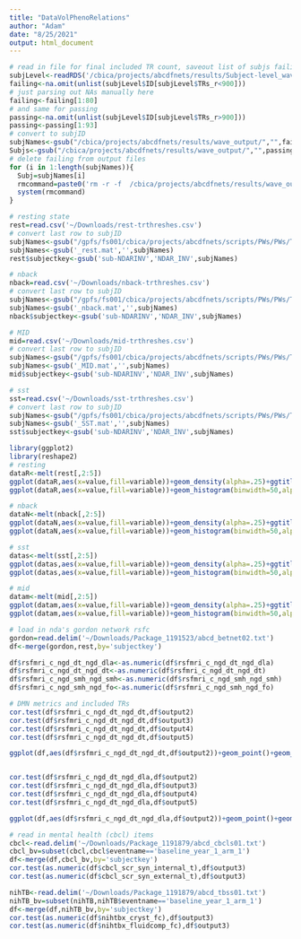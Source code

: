 ```yaml
---
title: "DataVolPhenoRelations"
author: "Adam"
date: "8/25/2021"
output: html_document
---
```

```r
# read in file for final included TR count, saveout list of subjs failing 12 minute mark
subjLevel<-readRDS('/cbica/projects/abcdfnets/results/Subject-level_waves_60')
failing<-na.omit(unlist(subjLevel$ID[subjLevel$TRs_r<900]))
# just parsing out NAs manually here
failing<-failing[1:80]
# and same for passing
passing<-na.omit(unlist(subjLevel$ID[subjLevel$TRs_r>900]))
passing<-passing[1:93]
# convert to subjID
subjNames<-gsub("/cbica/projects/abcdfnets/results/wave_output/","",failing)
Subjs<-gsub("/cbica/projects/abcdfnets/results/wave_output/","",passing)
# delete failing from output files
for (i in 1:length(subjNames)){
  Subj=subjNames[i]
  rmcommand=paste0('rm -r -f  /cbica/projects/abcdfnets/results/wave_output/',Subj)
  system(rmcommand)
}
```

```r
# resting state
rest=read.csv('~/Downloads/rest-trthreshes.csv')
# convert last row to subjID
subjNames<-gsub("/gpfs/fs001/cbica/projects/abcdfnets/scripts/PWs/PWs/ThreshDirec/","",rest$output6)
subjNames<-gsub('_rest.mat','',subjNames)
rest$subjectkey<-gsub('sub-NDARINV','NDAR_INV',subjNames)

# nback
nback=read.csv('~/Downloads/nback-trthreshes.csv')
# convert last row to subjID
subjNames<-gsub("/gpfs/fs001/cbica/projects/abcdfnets/scripts/PWs/PWs/ThreshDirec/","",nback$output6)
subjNames<-gsub('_nback.mat','',subjNames)
nback$subjectkey<-gsub('sub-NDARINV','NDAR_INV',subjNames)

# MID
mid=read.csv('~/Downloads/mid-trthreshes.csv')
# convert last row to subjID
subjNames<-gsub("/gpfs/fs001/cbica/projects/abcdfnets/scripts/PWs/PWs/ThreshDirec/","",mid$output6)
subjNames<-gsub('_MID.mat','',subjNames)
mid$subjectkey<-gsub('sub-NDARINV','NDAR_INV',subjNames)

# sst
sst=read.csv('~/Downloads/sst-trthreshes.csv')
# convert last row to subjID
subjNames<-gsub("/gpfs/fs001/cbica/projects/abcdfnets/scripts/PWs/PWs/ThreshDirec/","",sst$output6)
subjNames<-gsub('_SST.mat','',subjNames)
sst$subjectkey<-gsub('sub-NDARINV','NDAR_INV',subjNames)


```

```r
library(ggplot2)
library(reshape2)
# resting
dataR<-melt(rest[,2:5])
ggplot(dataR,aes(x=value,fill=variable))+geom_density(alpha=.25)+ggtitle('resting-state TRs remaining')+scale_fill_manual(labels=c('Just .2mm FD and outliers','segments < 12 TRs discarded','< 18','< 24'),values = c("red", "blue","green","yellow"))
ggplot(dataR,aes(x=value,fill=variable))+geom_histogram(binwidth=50,alpha=.4,position='identity')+ggtitle('resting-state TRs remaining')+scale_fill_manual(labels=c('Just .2mm FD and outliers','segments < 12 TRs discarded','< 18','< 24'),values = c("red", "blue","green","yellow"))

# nback
dataN<-melt(nback[,2:5])
ggplot(dataN,aes(x=value,fill=variable))+geom_density(alpha=.25)+ggtitle('nback TRs remaining')+scale_fill_manual(labels=c('Just .2mm FD and outliers','segments < 12 TRs discarded','< 18','< 24'),values = c("red", "blue","green","yellow"))
ggplot(dataN,aes(x=value,fill=variable))+geom_histogram(binwidth=50,alpha=.4,position='identity')+ggtitle('nback-state TRs remaining')+scale_fill_manual(labels=c('Just .2mm FD and outliers','segments < 12 TRs discarded','< 18','< 24'),values = c("red", "blue","green","yellow"))

# sst
datas<-melt(sst[,2:5])
ggplot(datas,aes(x=value,fill=variable))+geom_density(alpha=.25)+ggtitle('sst TRs remaining')+scale_fill_manual(labels=c('Just .2mm FD and outliers','segments < 12 TRs discarded','< 18','< 24'),values = c("red", "blue","green","yellow"))
ggplot(datas,aes(x=value,fill=variable))+geom_histogram(binwidth=50,alpha=.4,position='identity')+ggtitle('sst-state TRs remaining')+scale_fill_manual(labels=c('Just .2mm FD and outliers','segments < 12 TRs discarded','< 18','< 24'),values = c("red", "blue","green","yellow"))

# mid
datam<-melt(mid[,2:5])
ggplot(datam,aes(x=value,fill=variable))+geom_density(alpha=.25)+ggtitle('mid TRs remaining')+scale_fill_manual(labels=c('Just .2mm FD and outliers','segments < 12 TRs discarded','< 18','< 24'),values = c("red", "blue","green","yellow"))
ggplot(datam,aes(x=value,fill=variable))+geom_histogram(binwidth=50,alpha=.4,position='identity')+ggtitle('mid-state TRs remaining')+scale_fill_manual(labels=c('Just .2mm FD and outliers','segments < 12 TRs discarded','< 18','< 24'),values = c("red", "blue","green","yellow"))
```

```r
# load in nda's gordon network rsfc
gordon=read.delim('~/Downloads/Package_1191523/abcd_betnet02.txt')
df<-merge(gordon,rest,by='subjectkey')
```

```r
df$rsfmri_c_ngd_dt_ngd_dla<-as.numeric(df$rsfmri_c_ngd_dt_ngd_dla)
df$rsfmri_c_ngd_dt_ngd_dt<-as.numeric(df$rsfmri_c_ngd_dt_ngd_dt)
df$rsfmri_c_ngd_smh_ngd_smh<-as.numeric(df$rsfmri_c_ngd_smh_ngd_smh)
df$rsfmri_c_ngd_smh_ngd_fo<-as.numeric(df$rsfmri_c_ngd_smh_ngd_fo)
```

```r
# DMN metrics and included TRs
cor.test(df$rsfmri_c_ngd_dt_ngd_dt,df$output2)
cor.test(df$rsfmri_c_ngd_dt_ngd_dt,df$output3)
cor.test(df$rsfmri_c_ngd_dt_ngd_dt,df$output4)
cor.test(df$rsfmri_c_ngd_dt_ngd_dt,df$output5)

ggplot(df,aes(df$rsfmri_c_ngd_dt_ngd_dt,df$output2))+geom_point()+geom_smooth(method='lm')+xlab('Within-DMN FC')+ylab('TRs passing thresh')


cor.test(df$rsfmri_c_ngd_dt_ngd_dla,df$output2)
cor.test(df$rsfmri_c_ngd_dt_ngd_dla,df$output3)
cor.test(df$rsfmri_c_ngd_dt_ngd_dla,df$output4)
cor.test(df$rsfmri_c_ngd_dt_ngd_dla,df$output5)

ggplot(df,aes(df$rsfmri_c_ngd_dt_ngd_dla,df$output2))+geom_point()+geom_smooth(method='lm')+xlab('DMN-DAN FC')+ylab('TRs passing thresh')
```


```r
# read in mental health (cbcl) items
cbcl<-read.delim('~/Downloads/Package_1191879/abcd_cbcls01.txt')
cbcl_bv=subset(cbcl,cbcl$eventname=='baseline_year_1_arm_1')
df<-merge(df,cbcl_bv,by='subjectkey')
cor.test(as.numeric(df$cbcl_scr_syn_internal_t),df$output3)
cor.test(as.numeric(df$cbcl_scr_syn_external_t),df$output3)

nihTB<-read.delim('~/Downloads/Package_1191879/abcd_tbss01.txt')
nihTB_bv=subset(nihTB,nihTB$eventname=='baseline_year_1_arm_1')
df<-merge(df,nihTB_bv,by='subjectkey')
cor.test(as.numeric(df$nihtbx_cryst_fc),df$output3)
cor.test(as.numeric(df$nihtbx_fluidcomp_fc),df$output3)
```

```r

```